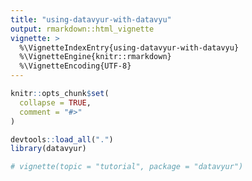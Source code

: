 ```yaml
---
title: "using-datavyur-with-datavyu"
output: rmarkdown::html_vignette
vignette: >
  %\VignetteIndexEntry{using-datavyur-with-datavyu}
  %\VignetteEngine{knitr::rmarkdown}
  %\VignetteEncoding{UTF-8}
---
```


```r
knitr::opts_chunk$set(
  collapse = TRUE,
  comment = "#>"
)
```

```r
devtools::load_all(".")
library(datavyur)

# vignette(topic = "tutorial", package = "datavyur")
```

```r

```
